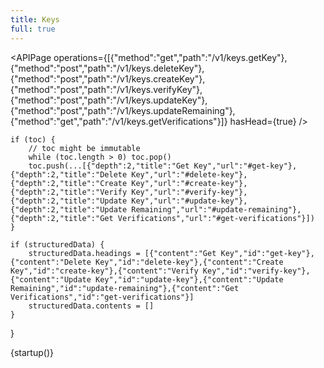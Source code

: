 ```yaml
---
title: Keys
full: true
---
```


<APIPage operations={[{"method":"get","path":"/v1/keys.getKey"},{"method":"post","path":"/v1/keys.deleteKey"},{"method":"post","path":"/v1/keys.createKey"},{"method":"post","path":"/v1/keys.verifyKey"},{"method":"post","path":"/v1/keys.updateKey"},{"method":"post","path":"/v1/keys.updateRemaining"},{"method":"get","path":"/v1/keys.getVerifications"}]} hasHead={true} />

    if (toc) {
        // toc might be immutable
        while (toc.length > 0) toc.pop()
        toc.push(...[{"depth":2,"title":"Get Key","url":"#get-key"},{"depth":2,"title":"Delete Key","url":"#delete-key"},{"depth":2,"title":"Create Key","url":"#create-key"},{"depth":2,"title":"Verify Key","url":"#verify-key"},{"depth":2,"title":"Update Key","url":"#update-key"},{"depth":2,"title":"Update Remaining","url":"#update-remaining"},{"depth":2,"title":"Get Verifications","url":"#get-verifications"}])
    }
    
    if (structuredData) {
        structuredData.headings = [{"content":"Get Key","id":"get-key"},{"content":"Delete Key","id":"delete-key"},{"content":"Create Key","id":"create-key"},{"content":"Verify Key","id":"verify-key"},{"content":"Update Key","id":"update-key"},{"content":"Update Remaining","id":"update-remaining"},{"content":"Get Verifications","id":"get-verifications"}]
        structuredData.contents = []
    }
}

{startup()}